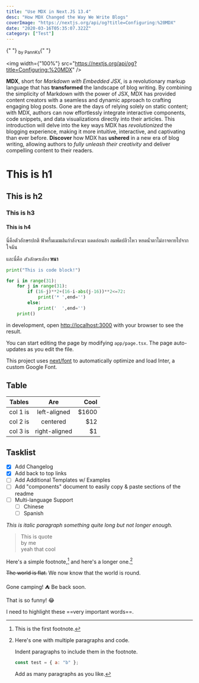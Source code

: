 ```yaml
---
title: "Use MDX in Next.JS 13.4"
desc: "How MDX Changed the Way We Write Blogs"
coverImage: "https://nextjs.org/api/og?title=Configuring:%20MDX"
date: "2020-03-16T05:35:07.322Z"
category: ["Test"]
---
```


<p style={{ textAlign: "end" }}>
    {" "}
    <sub>by PannKs</sub>{" "}
</p>

<img width={"100%"} src="https://nextjs.org/api/og?title=Configuring:%20MDX" />

**MDX**, short for _Markdown with Embedded JSX_, is a revolutionary markup language that has **transformed** the landscape of blog writing. By combining the simplicity of Markdown with the power of JSX, MDX has provided content creators with a seamless and dynamic approach to crafting engaging blog posts. Gone are the days of relying solely on static content; with MDX, authors can now effortlessly integrate interactive components, code snippets, and data visualizations directly into their articles. This introduction will delve into the key ways MDX has _revolutionized_ the blogging experience, making it more intuitive, interactive, and captivating than ever before. **Discover** how MDX has **ushered** in a new era of blog writing, allowing authors to _fully unleash their creativity_ and deliver compelling content to their readers.

# This is h1

## This is h2

### This is h3

#### This is h4

นี่คือตัวอักษรปกติ ฟ้าครึ้มเมฆฝนกำลังจะมา แดดอ่อนล้า ลมพัดปลิวไหว หยดน้ำตาไม่อาจหายไปจากใจฉัน

และนี่คือ _ตัวอักษรเอียง_ **หนา**

```python
print("This is code block!")

for i in range(31):
    for j in range(31):
        if (16-j)**2+(16-i-abs(j-16))**2<=72:
            print('* ',end='')
        else:
            print('  ',end='')
    print()
```

in development, open [http://localhost:3000](http://localhost:3000) with your browser to see the result.

You can start editing the page by modifying `app/page.tsx`. The page auto-updates as you edit the file.

This project uses [next/font](https://nextjs.org/docs/basic-features/font-optimization) to automatically optimize and load Inter, a custom Google Font.

## Table

| Tables   |      Are      |  Cool |
| -------- | :-----------: | ----: |
| col 1 is | left-aligned  | $1600 |
| col 2 is |   centered    |   $12 |
| col 3 is | right-aligned |    $1 |

## Tasklist

-   [x] Add Changelog
-   [x] Add back to top links
-   [ ] Add Additional Templates w/ Examples
-   [ ] Add "components" document to easily copy & paste sections of the readme
-   [ ] Multi-language Support
    -   [ ] Chinese
    -   [ ] Spanish

_This is italic paragraph something quite long but not longer enough._

> This is quote  
> by me  
> yeah that cool

Here's a simple footnote,[^1] and here's a longer one.[^bignote]

~~The world is flat.~~ We now know that the world is round.

Gone camping! :tent: Be back soon.

That is so funny! :joy:

I need to highlight these ==very important words==.

[^1]: This is the first footnote.
[^bignote]: Here's one with multiple paragraphs and code.

    Indent paragraphs to include them in the footnote.

    ```javascript
    const test = { a: "b" };
    ```

    Add as many paragraphs as you like.
